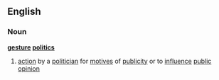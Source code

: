 ==English==
===Noun===
'''[[gesture]] [[politics]]'''
# [[action]] by a [[politician]] for [[motive]]s of [[publicity]] or to [[influence]] [[public opinion]]